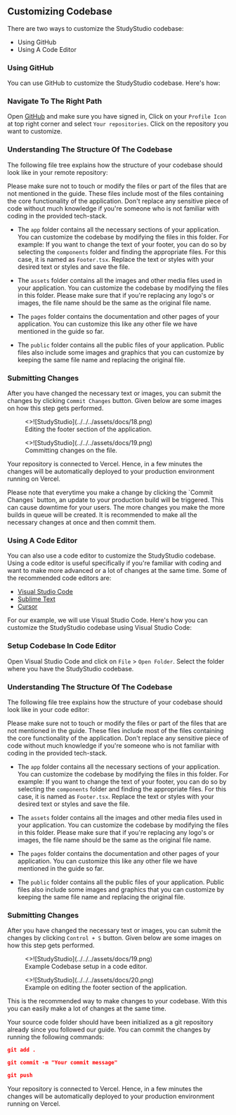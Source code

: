 ## Customizing Codebase


There are two ways to customize the StudyStudio codebase:

- Using GitHub
- Using A Code Editor

### Using GitHub

You can use GitHub to customize the StudyStudio codebase. Here's how:

 
<Steps>

### Navigate To The Right Path

Open [GitHub](https://github.com) and make sure you have signed in, Click on your `Profile Icon` at top right corner
and select `Your repositories`. Click on the repository you want to customize.

### Understanding The Structure Of The Codebase

The following file tree explains how the structure of your codebase should look like in your remote repository:

<FileTree>
  <FileTree.Folder name="@types">
    <FileTree.File name="other files" />
  </FileTree.Folder>
  <FileTree.Folder name="app">
    <FileTree.File name="other files" />
  </FileTree.Folder>
  <FileTree.Folder name="assets">
    <FileTree.File name="other files" />
  </FileTree.Folder>
  <FileTree.Folder name="components">
    <FileTree.File name="other files" />
  </FileTree.Folder>
  <FileTree.Folder name="drizzle">
    <FileTree.File name="other files" />
  </FileTree.Folder>
  <FileTree.Folder name="hooks">
    <FileTree.File name="other files" />
  </FileTree.Folder>
  <FileTree.Folder name="lib">
    <FileTree.File name="other files" />
  </FileTree.Folder>
  <FileTree.Folder name="pages">
    <FileTree.File name="other files" />
  </FileTree.Folder>
  <FileTree.Folder name="public">
    <FileTree.File name="other files" />
  </FileTree.Folder>
  <FileTree.Folder name="scripts">
    <FileTree.File name="other files" />
  </FileTree.Folder>
  <FileTree.Folder name="utils">
    <FileTree.File name="other files" />
  </FileTree.Folder>
  <FileTree.File name=".gitignore" />
  <FileTree.File name="components.json" />
  <FileTree.File name="drizzle.config.js" />
  <FileTree.File name="middleware.ts" />
  <FileTree.File name="migration.ts" />
  <FileTree.File name="next.config.mjs" />
  <FileTree.File name="package.json" />
  <FileTree.File name="postcss.config.mjs" />
  <FileTree.File name="tailwind.config.ts" />
  <FileTree.File name="theme.config.jsx" />
  <FileTree.File name="tsconfig.scripts.json" />
  <FileTree.File name="yarn.lock" />
</FileTree>

<Callout type="error">
  Please make sure not to touch or modify the files or part of the files that
  are not mentioned in the guide. These files include most of the files
  containing the core functionality of the application. Don't replace any
  sensitive piece of code without much knowledge if you're someone who is not
  familiar with coding in the provided tech-stack.
</Callout>

- The `app` folder contains all the necessary sections of your application. You can customize the codebase by
  modifying the files in this folder. For example: If you want to change the text of your footer, you
  can do so by selecting the `components` folder and finding the appropriate files. For this case, it is named as
  `Footer.tsx`. Replace the text or styles with your desired text or styles and save the file.

- The `assets` folder contains all the images and other media files used in your application. You can customize the
  codebase by modifying the files in this folder. Please make sure that if you're replacing any logo's or images, the
  file name should be the same as the original file name.

- The `pages` folder contains the documentation and other pages of your application. You can customize this like any
  other file we have mentioned in the guide so far.

- The `public` folder contains all the public files of your application. Public files also include some images
  and graphics that you can customize by keeping the same file name and replacing the original file.

### Submitting Changes

After you have changed the necessary text or images, you can submit the changes by clicking `Commit Changes` button.
Given below are some images on how this step gets performed.

<figure>
  <>![StudyStudio](../../../assets/docs/18.png)</>
  <figcaption>Editing the footer section of the application.</figcaption>
</figure>

<figure>
  <>![StudyStudio](../../../assets/docs/19.png)</>
  <figcaption>Committing changes on the file.</figcaption>
</figure>

Your repository is connected to Vercel. Hence, in a few minutes the changes will be automatically deployed to your
production environment running on Vercel.

<Callout type="warning">
  Please note that everytime you make a change by clicking the `Commit Changes`
  button, an update to your production build will be triggered. This can cause
  downtime for your users. The more changes you make the more builds in queue
  will be created. It is recommended to make all the necessary changes at once
  and then commit them.
</Callout>

</Steps>

### Using A Code Editor

You can also use a code editor to customize the StudyStudio codebase. Using a code editor is useful specifically
if you're familiar with coding and want to make more advanced or a lot of changes at the same time. Some of the
recommended code editors are:

- [Visual Studio Code](https://code.visualstudio.com/)
- [Sublime Text](https://www.sublimetext.com/)
- [Cursor](https://www.cursor.com/)

For our example, we will use Visual Studio Code. Here's how you can customize the StudyStudio codebase using Visual
Studio Code:

<Steps>

### Setup Codebase In Code Editor

Open Visual Studio Code and click on `File` > `Open Folder`. Select the folder where you have the StudyStudio
codebase.

### Understanding The Structure Of The Codebase

The following file tree explains how the structure of your codebase should look like in your code editor:

<FileTree>
  <FileTree.Folder name="@types">
    <FileTree.File name="other files" />
  </FileTree.Folder>
  <FileTree.Folder name="app">
    <FileTree.File name="other files" />
  </FileTree.Folder>
  <FileTree.Folder name="assets">
    <FileTree.File name="other files" />
  </FileTree.Folder>
  <FileTree.Folder name="components">
    <FileTree.File name="other files" />
  </FileTree.Folder>
  <FileTree.Folder name="drizzle">
    <FileTree.File name="other files" />
  </FileTree.Folder>
  <FileTree.Folder name="hooks">
    <FileTree.File name="other files" />
  </FileTree.Folder>
  <FileTree.Folder name="lib">
    <FileTree.File name="other files" />
  </FileTree.Folder>
  <FileTree.Folder name="pages">
    <FileTree.File name="other files" />
  </FileTree.Folder>
  <FileTree.Folder name="public">
    <FileTree.File name="other files" />
  </FileTree.Folder>
  <FileTree.Folder name="scripts">
    <FileTree.File name="other files" />
  </FileTree.Folder>
  <FileTree.Folder name="utils">
    <FileTree.File name="other files" />
  </FileTree.Folder>
  <FileTree.File name=".gitignore" />
  <FileTree.File name="components.json" />
  <FileTree.File name="drizzle.config.js" />
  <FileTree.File name="middleware.ts" />
  <FileTree.File name="migration.ts" />
  <FileTree.File name="next.config.mjs" />
  <FileTree.File name="package.json" />
  <FileTree.File name="postcss.config.mjs" />
  <FileTree.File name="tailwind.config.ts" />
  <FileTree.File name="theme.config.jsx" />
  <FileTree.File name="tsconfig.scripts.json" />
  <FileTree.File name="yarn.lock" />
</FileTree>

<Callout type="error">
  Please make sure not to touch or modify the files or part of the files that
  are not mentioned in the guide. These files include most of the files
  containing the core functionality of the application. Don't replace any
  sensitive piece of code without much knowledge if you're someone who is not
  familiar with coding in the provided tech-stack.
</Callout>

- The `app` folder contains all the necessary sections of your application. You can customize the codebase by
  modifying the files in this folder. For example: If you want to change the text of your footer, you
  can do so by selecting the `components` folder and finding the appropriate files. For this case, it is named as
  `Footer.tsx`. Replace the text or styles with your desired text or styles and save the file.

- The `assets` folder contains all the images and other media files used in your application. You can customize the
  codebase by modifying the files in this folder. Please make sure that if you're replacing any logo's or images, the
  file name should be the same as the original file name.

- The `pages` folder contains the documentation and other pages of your application. You can customize this like any
  other file we have mentioned in the guide so far.

- The `public` folder contains all the public files of your application. Public files also include some images
  and graphics that you can customize by keeping the same file name and replacing the original file.

### Submitting Changes

After you have changed the necessary text or images, you can submit the changes by clicking `Control + S` button.
Given below are some images on how this step gets performed.

<figure>
  <>![StudyStudio](../../../assets/docs/19.png)</>
  <figcaption>Example Codebase setup in a code editor.</figcaption>
</figure>

<figure>
  <>![StudyStudio](../../../assets/docs/20.png)</>
  <figcaption>
    Example on editing the footer section of the application.
  </figcaption>
</figure>

</Steps>

<Callout type="info">
  This is the recommended way to make changes to your codebase. With this you
  can easily make a lot of changes at the same time.
</Callout>

Your source code folder should have been initialized as a git repository already since you followed our guide.
You can commit the changes by running the following commands:

```json filename=terminal copy
git add .
```

```json filename=terminal copy
git commit -m "Your commit message"
```

```json filename=terminal copy
git push
```

Your repository is connected to Vercel. Hence, in a few minutes the changes will be automatically deployed to your production environment running on Vercel.
